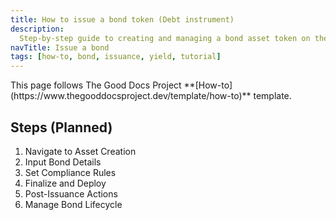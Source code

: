 ```yaml
---
title: How to issue a bond token (Debt instrument)
description:
  Step-by-step guide to creating and managing a bond asset token on the platform
navTitle: Issue a bond
tags: [how-to, bond, issuance, yield, tutorial]
---
```


<Callout type="info" title="Template guide">
  This page follows The Good Docs Project
  **[How-to](https://www.thegooddocsproject.dev/template/how-to)** template.
</Callout>

## Steps (Planned)

1. Navigate to Asset Creation
2. Input Bond Details
3. Set Compliance Rules
4. Finalize and Deploy
5. Post-Issuance Actions
6. Manage Bond Lifecycle
